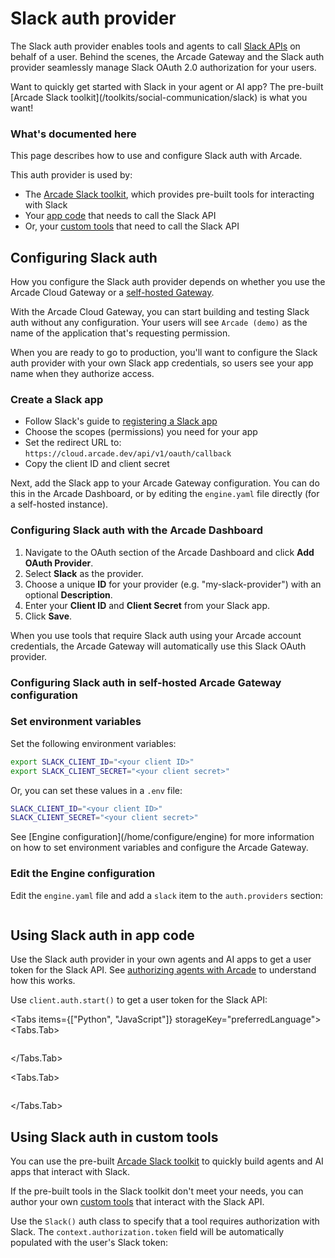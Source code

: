 
# Slack auth provider

The Slack auth provider enables tools and agents to call [Slack APIs](https://api.slack.com/docs) on behalf of a user. Behind the scenes, the Arcade Gateway and the Slack auth provider seamlessly manage Slack OAuth 2.0 authorization for your users.

<Tip>
  Want to quickly get started with Slack in your agent or AI app? The pre-built
  [Arcade Slack toolkit](/toolkits/social-communication/slack) is what you want!
</Tip>

### What's documented here

This page describes how to use and configure Slack auth with Arcade.

This auth provider is used by:

- The [Arcade Slack toolkit](/toolkits/social-communication/slack), which provides pre-built tools for interacting with Slack
- Your [app code](#using-slack-auth-in-app-code) that needs to call the Slack API
- Or, your [custom tools](#using-slack-auth-in-custom-tools) that need to call the Slack API

## Configuring Slack auth

How you configure the Slack auth provider depends on whether you use the Arcade Cloud Gateway or a [self-hosted Gateway](/home/install/overview).

With the Arcade Cloud Gateway, you can start building and testing Slack auth without any configuration. Your users will see `Arcade (demo)` as the name of the application that's requesting permission.

When you are ready to go to production, you'll want to configure the Slack auth provider with your own Slack app credentials, so users see your app name when they authorize access.

### Create a Slack app

- Follow Slack's guide to [registering a Slack app](https://api.slack.com/quickstart)
- Choose the scopes (permissions) you need for your app
- Set the redirect URL to: `https://cloud.arcade.dev/api/v1/oauth/callback`
- Copy the client ID and client secret

Next, add the Slack app to your Arcade Gateway configuration. You can do this in the Arcade Dashboard, or by editing the `engine.yaml` file directly (for a self-hosted instance).

### Configuring Slack auth with the Arcade Dashboard

1. Navigate to the OAuth section of the Arcade Dashboard and click **Add OAuth Provider**.
2. Select **Slack** as the provider.
3. Choose a unique **ID** for your provider (e.g. "my-slack-provider") with an optional **Description**.
4. Enter your **Client ID** and **Client Secret** from your Slack app.
5. Click **Save**.

When you use tools that require Slack auth using your Arcade account credentials, the Arcade Gateway will automatically use this Slack OAuth provider.

### Configuring Slack auth in self-hosted Arcade Gateway configuration

<Steps>

### Set environment variables

Set the following environment variables:

```bash
export SLACK_CLIENT_ID="<your client ID>"
export SLACK_CLIENT_SECRET="<your client secret>"
```

Or, you can set these values in a `.env` file:

```bash
SLACK_CLIENT_ID="<your client ID>"
SLACK_CLIENT_SECRET="<your client secret>"
```

<Tip>
  See [Engine configuration](/home/configure/engine) for more information on how
  to set environment variables and configure the Arcade Gateway.
</Tip>

### Edit the Engine configuration

Edit the `engine.yaml` file and add a `slack` item to the `auth.providers` section:

```yaml file=<rootDir>/examples/code/integrations/slack/config_provider.engine.yaml {3-9}

```

</Steps>

## Using Slack auth in app code

Use the Slack auth provider in your own agents and AI apps to get a user token for the Slack API. See [authorizing agents with Arcade](/home/auth/how-arcade-helps) to understand how this works.

Use `client.auth.start()` to get a user token for the Slack API:

<Tabs items={["Python", "JavaScript"]} storageKey="preferredLanguage">
<Tabs.Tab>

```python file=<rootDir>/examples/code/integrations/slack/custom_auth.py {8-17}

```

</Tabs.Tab>

<Tabs.Tab>

```javascript file=<rootDir>/examples/code/integrations/slack/custom_auth.js {8-10}

```

</Tabs.Tab>

</Tabs>

## Using Slack auth in custom tools

You can use the pre-built [Arcade Slack toolkit](/toolkits/social-communication/slack) to quickly build agents and AI apps that interact with Slack.

If the pre-built tools in the Slack toolkit don't meet your needs, you can author your own [custom tools](/home/build-tools/create-a-toolkit) that interact with the Slack API.

Use the `Slack()` auth class to specify that a tool requires authorization with Slack. The `context.authorization.token` field will be automatically populated with the user's Slack token:

```python file=<rootDir>/examples/code/integrations/slack/custom_tool.py {5-6,10-19,30}

```
